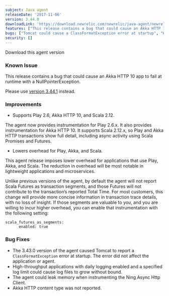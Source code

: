 ```yaml
---
subject: Java agent
releaseDate: '2017-11-06'
version: 3.44.0
downloadLink: 'https://download.newrelic.com/newrelic/java-agent/newrelic-agent/3.44.0'
features: ["This release contains a bug that could cause an Akka HTTP 10 app to fail at runtime with a NullPointerException. It is recommended to use a newer version.", "Supports Play 2.6, Akka HTTP 10, and Scala 2.12", "Lowers overhead for Play, Akka, and Scala and introduses the scala_futures_as_segments config option"]
bugs: ["Tomcat could cause a ClassFormatException error at startup", "High-throughput applications with daily logging enabled and a specified log limit could cause log files to grow without bound", "The agent could leak memory when instrumenting the Ning Async Http Client", "Akka HTTP content type was not reported"]
security: []
---
```

<ButtonGroup>
  <ButtonLink
    role="button"
    to="https://download.newrelic.com/newrelic/java-agent/newrelic-agent/3.44.0/"
    variant="primary"
  >
    Download this agent version
  </ButtonLink>
</ButtonGroup>

### Known Issue

This release contains a bug that could cause an Akka HTTP 10 app to fail at runtime with a NullPointerException.

Please use [version 3.44.1](https://docs.newrelic.com/docs/release-notes/agent-release-notes/java-release-notes/java-agent-3441) instead.

### Improvements

* Supports Play 2.6, Akka HTTP 10, and Scala 2.12.

The agent now provides instrumentation for Play 2.6.x. It also provides instrumentation for Akka HTTP 10. It supports Scala 2.12.x, so Play and Akka HTTP transactions show full detail, including async activity using Scala Promises and Futures.

* Lowers overhead for Play, Akka, and Scala.

This agent release imposes lower overhead for applications that use Play, Akka, and Scala. The reduction in overhead will be most notable in lightweight applications and microservices.

Unlike previous versions of the agent, by default the agent will not report Scala Futures as transaction segments, and those Futures will not contribute to the transaction’s reported Total Time. For most customers, this change will provide more concise information in transaction trace details, with no loss of insight. If those segments are valuable to you, and you are willing to incur higher overhead, you can enable that instrumentation with the following setting:

```
scala_futures_as_segments:
      enabled: true
```

### Bug Fixes

* The 3.43.0 version of the agent caused <DNT>Tomcat</DNT> to report a `ClassFormatException` error at startup. The error did not affect the application or agent.
* High-throughput applications with daily logging enabled and a specified log limit could cause log files to grow without bound.
* The agent could leak memory when instrumenting the Ning Async Http Client.
* Akka HTTP content type was not reported.
